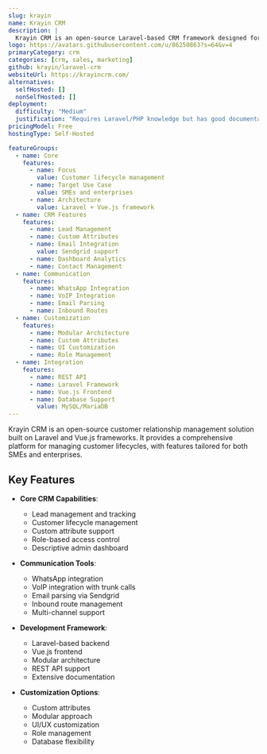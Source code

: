 ```yaml
---
slug: krayin
name: Krayin CRM
description: |
  Krayin CRM is an open-source Laravel-based CRM framework designed for SMEs and enterprises, offering complete customer lifecycle management with features like lead generation, custom attributes, and email integration.
logo: https://avatars.githubusercontent.com/u/86250863?s=64&v=4
primaryCategory: crm
categories: [crm, sales, marketing]
github: krayin/laravel-crm
websiteUrl: https://krayincrm.com/
alternatives:
  selfHosted: []
  nonSelfHosted: []
deployment:
  difficulty: "Medium"
  justification: "Requires Laravel/PHP knowledge but has good documentation and installation guides."
pricingModel: Free
hostingType: Self-Hosted

featureGroups:
  - name: Core
    features:
      - name: Focus
        value: Customer lifecycle management
      - name: Target Use Case
        value: SMEs and enterprises
      - name: Architecture
        value: Laravel + Vue.js framework
  - name: CRM Features
    features:
      - name: Lead Management
      - name: Custom Attributes
      - name: Email Integration
        value: Sendgrid support
      - name: Dashboard Analytics
      - name: Contact Management
  - name: Communication
    features:
      - name: WhatsApp Integration
      - name: VoIP Integration
      - name: Email Parsing
      - name: Inbound Routes
  - name: Customization
    features:
      - name: Modular Architecture
      - name: Custom Attributes
      - name: UI Customization
      - name: Role Management
  - name: Integration
    features:
      - name: REST API
      - name: Laravel Framework
      - name: Vue.js Frontend
      - name: Database Support
        value: MySQL/MariaDB
---
```


Krayin CRM is an open-source customer relationship management solution built on Laravel and Vue.js frameworks. It provides a comprehensive platform for managing customer lifecycles, with features tailored for both SMEs and enterprises.

## Key Features

- **Core CRM Capabilities**:

  - Lead management and tracking
  - Customer lifecycle management
  - Custom attribute support
  - Role-based access control
  - Descriptive admin dashboard

- **Communication Tools**:

  - WhatsApp integration
  - VoIP integration with trunk calls
  - Email parsing via Sendgrid
  - Inbound route management
  - Multi-channel support

- **Development Framework**:

  - Laravel-based backend
  - Vue.js frontend
  - Modular architecture
  - REST API support
  - Extensive documentation

- **Customization Options**:
  - Custom attributes
  - Modular approach
  - UI/UX customization
  - Role management
  - Database flexibility
